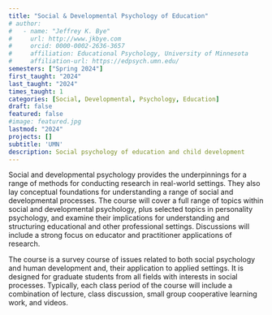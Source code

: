 ```yaml
---
title: "Social & Developmental Psychology of Education"
# author:
#   - name: "Jeffrey K. Bye"
#     url: http://www.jkbye.com
#     orcid: 0000-0002-2636-3657
#     affiliation: Educational Psychology, University of Minnesota
#     affiliation-url: https://edpsych.umn.edu/
semesters: ["Spring 2024"]
first_taught: "2024"
last_taught: "2024"
times_taught: 1
categories: [Social, Developmental, Psychology, Education]
draft: false
featured: false
#image: featured.jpg
lastmod: "2024"
projects: []
subtitle: 'UMN'
description: Social psychology of education and child development
---
```


Social and developmental psychology provides the underpinnings for a range of methods for conducting research in real-world settings. They also lay conceptual foundations for understanding a range of social and developmental processes. The course will cover a full range of topics within social and developmental psychology, plus selected topics in personality psychology, and examine their implications for understanding and structuring educational and other professional settings. Discussions will include a strong focus on educator and practitioner applications of research.

The course is a survey course of issues related to both social psychology and human development and, their application to applied settings. It is designed for graduate students from all fields with interests in social processes. Typically, each class period of the course will include a combination of lecture, class discussion, small group cooperative learning work, and videos.
